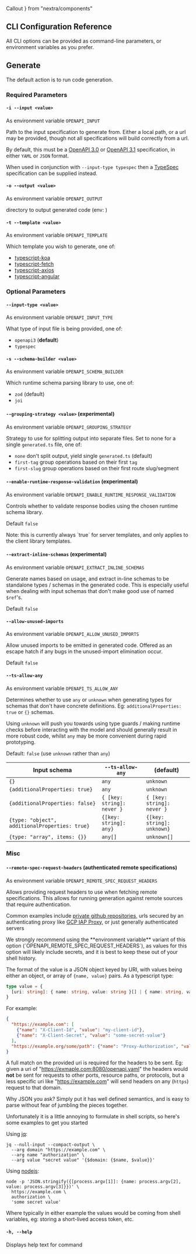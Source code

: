   Callout
} from "nextra/components"

## CLI Configuration Reference
All CLI options can be provided as command-line parameters, or environment variables as you prefer.


## Generate

The default action is to run code generation.

### Required Parameters

#### `-i --input <value>`
As environment variable `OPENAPI_INPUT`

Path to the input specification to generate from. Either a local path, or a url may be provided, though not all
specifications will build correctly from a url.

By default, this must be a [OpenAPI 3.0](https://swagger.io/specification/v3) or [OpenAPI 3.1](https://swagger.io/specification/)
specification, in either `YAML` or `JSON` format.

When used in conjunction with `--input-type typespec` then a [TypeSpec](https://typespec.io/) specification can be
supplied instead.

#### `-o --output <value>`
As environment variable `OPENAPI_OUTPUT`

directory to output generated code (env: )

#### `-t --template <value>`
As environment variable `OPENAPI_TEMPLATE`

Which template you wish to generate, one of:
- [typescript-koa](../guides/server-templates/typescript-koa)
- [typescript-fetch](../guides/client-templates/typescript-fetch)
- [typescript-axios](../guides/client-templates/typescript-axios)
- [typescript-angular](../guides/client-templates/typescript-angular)


### Optional Parameters

#### `--input-type <value>`
As environment variable `OPENAPI_INPUT_TYPE`

What type of input file is being provided, one of:
- `openapi3` (**default**)
- `typespec`

#### `-s --schema-builder <value>`
As environment variable `OPENAPI_SCHEMA_BUILDER`

Which runtime schema parsing library to use, one of:
- `zod` (default)
- `joi`


#### `--grouping-strategy <value>` (experimental)
As environment variable `OPENAPI_GROUPING_STRATEGY`

Strategy to use for splitting output into separate files. Set to none for a single `generated.ts` file, one of:
- `none` don't split output, yield single `generated.ts` (default)
- `first-tag` group operations based on their first `tag`
- `first-slug` group operations based on their first route slug/segment


#### `--enable-runtime-response-validation` (experimental)
As environment variable `OPENAPI_ENABLE_RUNTIME_RESPONSE_VALIDATION`

Controls whether to validate response bodies using the chosen runtime schema library.

Default `false`

<Callout type="warning" emoji="⚠️">
  Note: this is currently always `true` for server templates, and only applies to the client library templates.
</Callout>

#### `--extract-inline-schemas` (experimental)
As environment variable `OPENAPI_EXTRACT_INLINE_SCHEMAS`

Generate names based on usage, and extract in-line schemas to be standalone types / schemas in the
generated code. This is especially useful when dealing with input schemas that don't make good use
of named `$ref`'s.

Default `false`

#### `--allow-unused-imports`
As environment variable `OPENAPI_ALLOW_UNUSED_IMPORTS`

Allow unused imports to be emitted in generated code. Offered as an escape hatch if any bugs
in the unused-import elimination occur.

Default `false`

#### `--ts-allow-any`
As environment variable `OPENAPI_TS_ALLOW_ANY`

Determines whether to use `any` or `unknown` when generating types for schemas that don't have
concrete definitions. Eg: `additionalProperties: true` or `{}` schemas.

Using `unknown` will push you towards using type guards / making runtime checks before interacting
with the model and should generally result in more robust code, whilst `any` may be more convenient
during rapid prototyping.

Default: `false` (use `unknown` rather than `any`)

| Input schema                                    | `--ts-allow-any`           | (default)                  |
|-------------------------------------------------|----------------------------|----------------------------|
| `{}`                                            | `any`                      | `unknown`                  |
| `{additionalProperties: true}`                  | `any`                      | `unknown`                  |
| `{additionalProperties: false}`                 | `{ [key: string]: never }` | `{ [key: string]: never }` |
| `{type: "object",  additionalProperties: true}` | `{[key: string]: any}`     | `{[key: string]: unknown}` |
| `{type: "array", items: {}}`                    | `any[]`                    | `unknown[]`                |

### Misc

#### `--remote-spec-request-headers` (authenticated remote specifications)
As environment variable `OPENAPI_REMOTE_SPEC_REQUEST_HEADERS`

Allows providing request headers to use when fetching remote specifications. This allows for running
generation against remote sources that require authentication.

Common examples include [private github repositories](https://docs.github.com/en/rest/authentication/authenticating-to-the-rest-api),
urls secured by an authenticating proxy like [GCP IAP Proxy](https://cloud.google.com/iap/docs/concepts-overview),
or just generally authenticated servers


<Callout type="warning" emoji="⚠️">
  We strongly recommend using the **environment variable** variant of this option
  (`OPENAPI_REMOTE_SPEC_REQUEST_HEADERS`), as values for this option will likely include secrets, and it
  is best to keep these out of your shell history.
</Callout>

The format of the value is a JSON object keyed by URI, with values being either an object,
or array of `{name, value}` pairs. As a typescript type:
```typescript
type value = {
  [uri: string]: { name: string, value: string }[] | { name: string, value: string }
}
```

For example:
```json
{
  "https://example.com": [
    {"name": "X-Client-Id", "value": "my-client-id"},
    {"name": "X-Client-Secret", "value": "some-secret-value"}
  ],
  "https://example.org/some/path": {"name": "Proxy-Authorization", "value": "some token"}
}
```

A full match on the provided uri is required for the headers to be sent.
Eg: given a uri of "https://exmaple.com:8080/openapi.yaml" the headers would **not**
be sent for requests to other ports, resource paths, or protocols, but a less specific
uri like "https://example.com" will send headers on any (`https`) request to that domain.

<Callout emoji="💡">
  Why JSON you ask? Simply put it has well defined semantics, and is easy to parse without fear of jumbling the pieces together.

  Unfortunately it is a little annoying to formulate in shell scripts, so here's some examples to get you started

  Using [jq](https://jqlang.github.io/jq/):
  ```shell
  jq --null-input --compact-output \
    --arg domain "https://example.com" \
    --arg name "authorization" \
    --arg value "secret value" '{$domain: {$name, $value}}'
  ```

  Using [nodejs](https://nodejs.org/):
  ```shell
  node -p 'JSON.stringify({[process.argv[1]]: {name: process.argv[2], value: process.argv[3]}})' \
    https://example.com \
    authorization \
    'some secret value'
  ```

  Where typically in either example the values would be coming from shell variables, eg: storing a short-lived
  access token, etc.
</Callout>

#### `-h, --help`
Displays help text for command

